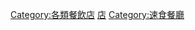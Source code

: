 {{Catnav|頁面分類|人类社会|生活|飲食|饮料|咖啡}}
{{Catnav|頁面分類|人类社会|文化|飲食|饮料|咖啡}}
{{Catnav|頁面分類|人类社会|社会科学|家政学|飲食|咖啡}}
{{Catnav|頁面分類|人类社会|生活|飲食|咖啡}}
{{Catnav|頁面分類|人类社会|生活|文化|飲食|咖啡}}
{{Catnav|頁面分類|人类社会|文化|飲食|咖啡}}
{{Commonscat|Cafés}}

[[Category:各類餐飲店|Category:各類餐飲店]]
[[Category:咖啡文化|店]]
[[Category:速食餐廳|Category:速食餐廳]]